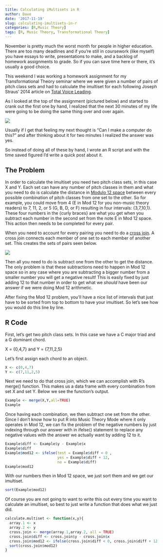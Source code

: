 ```yaml
---
title: Calculating iMultisets in R
author: Dave
date: '2017-11-19'
slug: calculating-imultisets-in-r
categories: [R,Music Theory]
tags: [R, Music Theory, Transformational Theory]
---
```


November is pretty much the worst month for people in higher education.
There are too many deadlines and if you're still in coursework (like myself) you have essays to write, presentations to make, and a backlog of homework assignments to grade.
So if you can save time here or there, it's usually a good choice.

This weekend I was working a homework assignment for my Transformational Theory seminar where we were given a number of pairs of pitch class sets and had to calculate the imultiset for each following Joseph Straus' 2014 article on [Total Voice Leading](http://www.mtosmt.org/issues/mto.14.20.2/mto.14.20.2.straus.html).


As I looked at the top of the assignment (pictured below) and started to crank out the first one by hand, I realized that the next 30 minutes of my life were going to be doing the same thing over and over again.

![](/img/imultiset.png)

Usually if I get that feeling my next thought is "Can I make a computer do this?" and after thinking about it for two minutes I realized the answer was yes. 

So instead of doing all of these by hand, I wrote an R script and with the time saved figured I'd write a quick post about it. 

## The Problem

In order to calculate the imultiset you need two pitch class sets, in this case X and Y.
Each set can have any number of pitch classes in them and what you need to do is calculate the distance in [Modulo 12 space](http://openmusictheory.com/mod12.html) between every possible combination of pitch classes from one set to the other.
So for example, you could move from 4 (E in Mod 12 for you non-music theory readers) to 7, 11, 2, or 5 (G, B, D, or F) resulting in four intervals: {3,7,10,1}.
These four numbers in the {curly braces} are what you get when you subtract each number in the second set from the note E in Mod 12 space.
This action then needs to be completed for every pair. 

When you need to account for every pairing you need to do a [cross join](https://www.w3resource.com/sql/joins/cross-join.php). A cross join connects each member of one set to each member of another set.
This creates the sets of pairs seen below.

![](/img/imultisetcj.png)

Then all you need to do is subtract one from the other to get the distance.
The only problem is that these subtractions need to happen in Mod 12 space so in any case where you are subtracting a bigger number from a smaller number you will get a negative result!
This is easily fixed by just adding 12 to that number in order to get what we *should* have been our answer if we were doing Mod 12 arithmetic. 

After fixing the Mod 12 problem, you'll have a nice list of intervals that just have to be sorted from top to bottom to have your imultiset. 
So let's see how you would do this line by line.

## R Code 

First, let's get two pitch class sets. 
In this case we have a C major triad and a G dominant chord.

X = \{0,4,7\} and Y = \{7,11,2,5\}

Let's first assign each chord to an object. 

```r
X <- c(0,4,7)
Y <- c(7,11,2,5)
```

Next we need to do that cross join, which we can accomplish with R's merge() function.
This makes us a data frame with every combination from set X and set Y.
Below we see the function's output. 

```r
Example <- merge(X,Y,all=TRUE)
Example
```

Once having each combination, we then subtract one set from the other.
Since I don't know how to put R into Music Theory Mode where it only operates in Mod 12, we can fix the problem of the negative numbers by just indexing through our answer with in ifelse() statement to replace any negative values with the answer we actually want by adding 12 to it.

```r
Example$diff <- Example$y - Example$x
Example$diff
Example$mod12 <- ifelse(test = Example$diff < 0 , 
                        yes = Example$diff + 12, 
                        no = Example$diff)
Example$mod12
```

With our numbers then in Mod 12 space, we just sort them and we get our imultiset.

```r
sort(Example$mod12)
```

Of course you are not going to want to write this out every time you want to calculate an imultiset, so best to just write a function that does what we just did.

```r
calculate.multiset <- function(x,y){
  array.1 <- x 
  array.2 <- y
  cross.join <- merge(array.1,array.2, all = TRUE)
  cross.join$diff <- cross.join$y - cross.join$x
  cross.join$mod12 <- ifelse(cross.join$diff < 0, cross.join$diff + 12, cross.join$diff)
  sort(cross.join$mod12)
}
```



